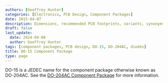 ```yaml
---
authors: [Geoffrey Hunter]
categories: [Electronics, PCB Design, Component Packages]
date: 2015-04-07
description: Dimensions, recommended PCB footprints, variants, synonyms and more for the DO-15 (DO-204AC) component package.
draft: false
last_update:
  date: 2024-04-08
  author: Geoffrey Hunter
tags: [component packages, PCB design, DO-15, DO-204AC, diodes]
title: DO-15 Component Package
type: page
---
```



DO-15 is a JEDEC name for the component package otherwise known as DO-204AC. See the [DO-204AC Component Package](/pcb-design/component-packages/do-204ac-component-package/) for more information.
